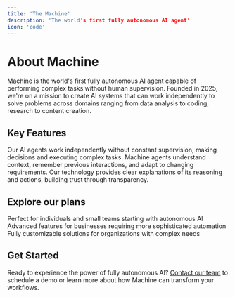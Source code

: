 ```yaml
---
title: 'The Machine'
description: 'The world's first fully autonomous AI agent'
icon: 'code'
---
```



# About Machine

Machine is the world's first fully autonomous AI agent capable of performing complex tasks without human supervision. Founded in 2025, we're on a mission to create AI systems that can work independently to solve problems across domains ranging from data analysis to coding, research to content creation.

## Key Features

<CardGroup cols={3}>
  <Card title="Autonomous Operation" icon="robot">
    Our AI agents work independently without constant supervision, making decisions and executing complex tasks.
  </Card>
  <Card title="Contextual Understanding" icon="brain">
    Machine agents understand context, remember previous interactions, and adapt to changing requirements.
  </Card>
  <Card title="Transparent Processing" icon="eye">
    Our technology provides clear explanations of its reasoning and actions, building trust through transparency.
  </Card>
</CardGroup>

## Explore our plans

<Steps>
  <Step title="Basic">
    Perfect for individuals and small teams starting with autonomous AI
  </Step>
  <Step title="Professional">
    Advanced features for businesses requiring more sophisticated automation
  </Step>
  <Step title="Enterprise">
    Fully customizable solutions for organizations with complex needs
  </Step>
</Steps>

## Get Started

Ready to experience the power of fully autonomous AI? [Contact our team](mailto:info@machine-ai.com) to schedule a demo or learn more about how Machine can transform your workflows.
